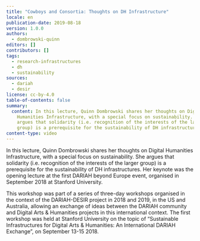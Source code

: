 ```yaml
---
title: "Cowboys and Consortia: Thoughts on DH Infrastructure"
locale: en
publication-date: 2019-08-18
version: 1.0.0
authors:
  - dombrowski-quinn
editors: []
contributors: []
tags:
  - research-infrastructures
  - dh
  - sustainability
sources:
  - dariah
  - desir
license: cc-by-4.0
table-of-contents: false
summary:
  content: In this lecture, Quinn Dombrowski shares her thoughts on Digital
    Humanities Infrastructure, with a special focus on sustainability. She
    argues that solidarity (i.e. recognition of the interests of the larger
    group) is a prerequisite for the sustainability of DH infrastructures.
content-type: video
---
```

In this lecture, Quinn Dombrowski shares her thoughts on Digital Humanities Infrastructure, with a special focus on sustainability. She argues that solidarity (i.e. recognition of the interests of the larger group) is a prerequisite for the sustainability of DH infrastructures. Her keynote was the opening lecture at the first DARIAH beyond Europe event, organised in September 2018 at Stanford University.

This workshop was part of a series of three-day workshops organised in the context of the DARIAH-DESIR project in 2018 and 2019, in the US and Australia, allowing an exchange of ideas between the DARIAH community and Digital Arts & Humanities projects in this international context. The first workshop was held at Stanford University on the topic of “Sustainable Infrastructures for Digital Arts & Humanities: An International DARIAH Exchange”, on September 13-15 2018.

<VideoCard title="Cowboys and Consortia" subtitle="Thoughts on DH Infrastructure" id="0vkHutf_UxY" image="images/dh-infrastructure.png" />
